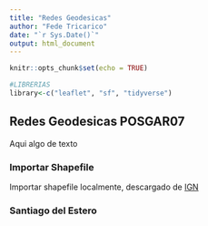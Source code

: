 ```yaml
---
title: "Redes Geodesicas"
author: "Fede Tricarico"
date: "`r Sys.Date()`"
output: html_document
---
```


```r
knitr::opts_chunk$set(echo = TRUE)

#LIBRERIAS
library<-c("leaflet", "sf", "tidyverse")

```

## Redes Geodesicas POSGAR07
Aqui algo de texto  

### Importar Shapefile

Importar shapefile localmente, descargado de [IGN](https://www.ign.gob.ar/NuestrasActividades/InformacionGeoespacial/CapasSIG)



### Santiago del Estero
